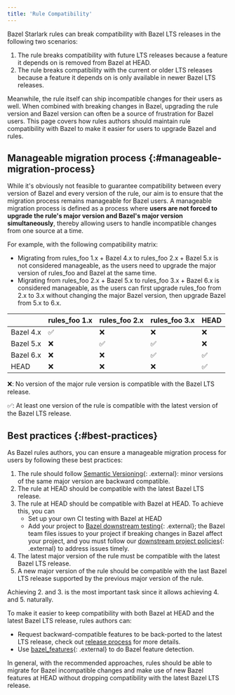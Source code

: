 ```yaml
---
title: 'Rule Compatibility'
---
```


Bazel Starlark rules can break compatibility with Bazel LTS releases in the
following two scenarios:

1.  The rule breaks compatibility with future LTS releases because a feature it
    depends on is removed from Bazel at HEAD.
1.  The rule breaks compatibility with the current or older LTS releases because
    a feature it depends on is only available in newer Bazel LTS releases.

Meanwhile, the rule itself can ship incompatible changes for their users as
well. When combined with breaking changes in Bazel, upgrading the rule version
and Bazel version can often be a source of frustration for Bazel users. This
page covers how rules authors should maintain rule compatibility with Bazel to
make it easier for users to upgrade Bazel and rules.

## Manageable migration process {:#manageable-migration-process}

While it's obviously not feasible to guarantee compatibility between every
version of Bazel and every version of the rule, our aim is to ensure that the
migration process remains manageable for Bazel users. A manageable migration
process is defined as a process where **users are not forced to upgrade the
rule's major version and Bazel's major version simultaneously**, thereby
allowing users to handle incompatible changes from one source at a time.

For example, with the following compatibility matrix:

*   Migrating from rules_foo 1.x + Bazel 4.x to rules_foo 2.x + Bazel 5.x is not
    considered manageable, as the users need to upgrade the major version of
    rules_foo and Bazel at the same time.
*   Migrating from rules_foo 2.x + Bazel 5.x to rules_foo 3.x + Bazel 6.x is
    considered manageable, as the users can first upgrade rules_foo from 2.x to
    3.x without changing the major Bazel version, then upgrade Bazel from 5.x to
    6.x.

| | rules_foo 1.x | rules_foo 2.x | rules_foo 3.x | HEAD |
| --- | --- | --- | --- | --- |
| Bazel 4.x | ✅ | ❌ | ❌ | ❌ |
| Bazel 5.x | ❌ | ✅ | ✅ | ❌ |
| Bazel 6.x | ❌ | ❌ | ✅ | ✅ |
| HEAD | ❌ | ❌ | ❌ | ✅ |

❌: No version of the major rule version is compatible with the Bazel LTS
release.

✅: At least one version of the rule is compatible with the latest version of the
Bazel LTS release.

## Best practices {:#best-practices}

As Bazel rules authors, you can ensure a manageable migration process for users
by following these best practices:

1.  The rule should follow [Semantic
    Versioning](https://semver.org/){: .external}: minor versions of the same
    major version are backward compatible.
1.  The rule at HEAD should be compatible with the latest Bazel LTS release.
1.  The rule at HEAD should be compatible with Bazel at HEAD. To achieve this,
    you can
    *   Set up your own CI testing with Bazel at HEAD
    *   Add your project to [Bazel downstream
        testing](https://github.com/bazelbuild/continuous-integration/blob/master/docs/downstream-testing.md){: .external};
        the Bazel team files issues to your project if breaking changes in Bazel
        affect your project, and you must follow our [downstream project
        policies](https://github.com/bazelbuild/continuous-integration/blob/master/docs/downstream-testing.md#downstream-project-policies){: .external}
        to address issues timely.
1.  The latest major version of the rule must be compatible with the latest
    Bazel LTS release.
1.  A new major version of the rule should be compatible with the last Bazel LTS
    release supported by the previous major version of the rule.

Achieving 2. and 3. is the most important task since it allows achieving 4. and
5.  naturally.

To make it easier to keep compatibility with both Bazel at HEAD and the latest
Bazel LTS release, rules authors can:

*   Request backward-compatible features to be back-ported to the latest LTS
    release, check out [release process](/versions/8.3.0/release#release-procedure-policies)
    for more details.
*   Use [bazel_features](https://github.com/bazel-contrib/bazel_features){: .external}
    to do Bazel feature detection.

In general, with the recommended approaches, rules should be able to migrate for
Bazel incompatible changes and make use of new Bazel features at HEAD without
dropping compatibility with the latest Bazel LTS release.
